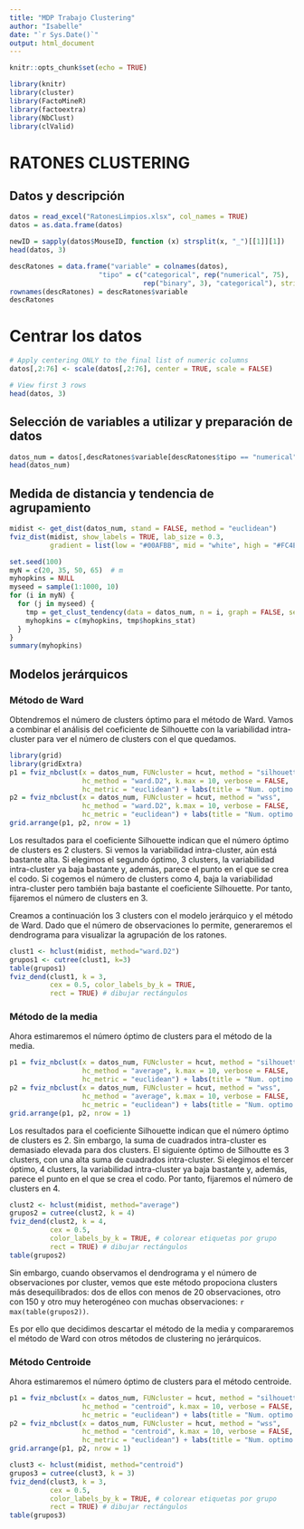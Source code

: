 ---
title: "MDP Trabajo Clustering"
author: "Isabelle"
date: "`r Sys.Date()`"
output: html_document
---

```{r setup, include=FALSE}
knitr::opts_chunk$set(echo = TRUE)
```

```{r librerias clustering}
library(knitr)
library(cluster)
library(FactoMineR)
library(factoextra)
library(NbClust)
library(clValid)
```
# RATONES CLUSTERING

## Datos y descripción

```{r datos}

datos = read_excel("RatonesLimpios.xlsx", col_names = TRUE)
datos = as.data.frame(datos)

newID = sapply(datos$MouseID, function (x) strsplit(x, "_")[[1]][1])
head(datos, 3)
```

```{r}
descRatones = data.frame("variable" = colnames(datos),
                      "tipo" = c("categorical", rep("numerical", 75),
                                 rep("binary", 3), "categorical"), stringsAsFactors = FALSE)
rownames(descRatones) = descRatones$variable
descRatones
```

# Centrar los datos

```{r centrar}

# Apply centering ONLY to the final list of numeric columns
datos[,2:76] <- scale(datos[,2:76], center = TRUE, scale = FALSE)

# View first 3 rows
head(datos, 3)

```

## Selección de variables a utilizar y preparación de datos

```{r}
datos_num = datos[,descRatones$variable[descRatones$tipo == "numerical"]]
head(datos_num)
```


## Medida de distancia y tendencia de agrupamiento

```{r dist}
midist <- get_dist(datos_num, stand = FALSE, method = "euclidean")
fviz_dist(midist, show_labels = TRUE, lab_size = 0.3,
          gradient = list(low = "#00AFBB", mid = "white", high = "#FC4E07"))
```

```{r hopkins}
set.seed(100)
myN = c(20, 35, 50, 65)  # m
myhopkins = NULL
myseed = sample(1:1000, 10)
for (i in myN) {
  for (j in myseed) {
    tmp = get_clust_tendency(data = datos_num, n = i, graph = FALSE, seed = j)
    myhopkins = c(myhopkins, tmp$hopkins_stat)
  }
}
summary(myhopkins)
```

## Modelos jerárquicos

### Método de Ward

Obtendremos el número de clusters óptimo para el método de Ward. Vamos a combinar el análisis del coeficiente de Silhouette con la variabilidad intra-cluster para ver el número de clusters con el que quedamos. 

```{r koptJERward, fig.width=8, fig.height=4}
library(grid)
library(gridExtra)
p1 = fviz_nbclust(x = datos_num, FUNcluster = hcut, method = "silhouette", 
                  hc_method = "ward.D2", k.max = 10, verbose = FALSE, 
                  hc_metric = "euclidean") + labs(title = "Num. optimo clusters")
p2 = fviz_nbclust(x = datos_num, FUNcluster = hcut, method = "wss", 
                  hc_method = "ward.D2", k.max = 10, verbose = FALSE, 
                  hc_metric = "euclidean") + labs(title = "Num. optimo clusters")
grid.arrange(p1, p2, nrow = 1)
```

Los resultados para el coeficiente Silhouette indican que el número óptimo de clusters es 2 clusters. Si vemos la variabilidad intra-cluster, aún está bastante alta. Si elegimos el segundo óptimo, 3 clusters, la variabilidad intra-cluster ya baja bastante y, además, parece el punto en el que se crea el codo. Si cogemos el número de clusters como 4, baja la variabilidad intra-cluster pero también baja bastante el coeficiente Silhouette. Por tanto, fijaremos el número de clusters en 3. 

Creamos a continuación los 3 clusters con el modelo jerárquico y el método de Ward. Dado que el número de observaciones lo permite, generaremos el dendrograma para visualizar la agrupación de los ratones. 


```{r ward, fig.width=8, fig.height=6, warning=FALSE}
clust1 <- hclust(midist, method="ward.D2")
grupos1 <- cutree(clust1, k=3)
table(grupos1)
fviz_dend(clust1, k = 3,
          cex = 0.5, color_labels_by_k = TRUE,
          rect = TRUE) # dibujar rectángulos
```


### Método de la media

Ahora estimaremos el número óptimo de clusters para el método de la media.


```{r koptJERmedia, fig.width=8, fig.height=4}
p1 = fviz_nbclust(x = datos_num, FUNcluster = hcut, method = "silhouette", 
                  hc_method = "average", k.max = 10, verbose = FALSE, 
                  hc_metric = "euclidean") + labs(title = "Num. optimo clusters")
p2 = fviz_nbclust(x = datos_num, FUNcluster = hcut, method = "wss", 
                  hc_method = "average", k.max = 10, verbose = FALSE, 
                  hc_metric = "euclidean") + labs(title = "Num. optimo clusters")
grid.arrange(p1, p2, nrow = 1)
```

Los resultados para el coeficiente Silhouette indican que el número óptimo de clusters es 2. Sin embargo, la suma de cuadrados intra-cluster es demasiado elevada para dos clusters. El siguiente óptimo de Silhoutte es 3 clusters, con una alta suma de cuadrados intra-cluster. Si elegimos el tercer óptimo, 4 clusters, la variabilidad intra-cluster ya baja bastante y, además, parece el punto en el que se crea el codo. Por tanto, fijaremos el número de clusters en 4. 


```{r media, fig.width=8, fig.height=6, warning=FALSE}
clust2 <- hclust(midist, method="average")
grupos2 = cutree(clust2, k = 4)
fviz_dend(clust2, k = 4,
          cex = 0.5,
          color_labels_by_k = TRUE, # colorear etiquetas por grupo
          rect = TRUE) # dibujar rectángulos
table(grupos2)
```

Sin embargo, cuando observamos el dendrograma y el número de observaciones por cluster, vemos que este método propociona clusters más desequilibrados: dos de ellos con menos de 20 observaciones, otro con 150 y otro muy heterogéneo con muchas observaciones: `r max(table(grupos2))`.

Es por ello que decidimos descartar el método de la media y compararemos el método de Ward con otros métodos de clustering no jerárquicos.

### Método Centroide

Ahora estimaremos el número óptimo de clusters para el método centroide.


```{r koptJERcentroide, fig.width=8, fig.height=4}
p1 = fviz_nbclust(x = datos_num, FUNcluster = hcut, method = "silhouette", 
                  hc_method = "centroid", k.max = 10, verbose = FALSE, 
                  hc_metric = "euclidean") + labs(title = "Num. optimo clusters")
p2 = fviz_nbclust(x = datos_num, FUNcluster = hcut, method = "wss", 
                  hc_method = "centroid", k.max = 10, verbose = FALSE, 
                  hc_metric = "euclidean") + labs(title = "Num. optimo clusters")
grid.arrange(p1, p2, nrow = 1)
```

```{r centroid, fig.width=8, fig.height=6, warning=FALSE}
clust3 <- hclust(midist, method="centroid")
grupos3 = cutree(clust3, k = 3)
fviz_dend(clust3, k = 3,
          cex = 0.5,
          color_labels_by_k = TRUE, # colorear etiquetas por grupo
          rect = TRUE) # dibujar rectángulos
table(grupos3)
```